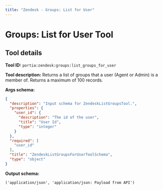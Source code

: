 ```yaml
---
title: "Zendesk - Groups: List for User"
---
```

<!-- WARNING: This file is auto-generated by generate_tool_docs.py. Do not edit manually. -->


# Groups: List for User Tool

<Intro />

## Tool details
**Tool ID:** `portia:zendesk:groups:list_groups_for_user`

**Tool description:** Returns a list of groups that a user (Agent or Admin) is a member of. Returns a maximum of 100 records.

**Args schema:**
```json
{
  "description": "Input schema for ZendeskListGroupsTool.",
  "properties": {
    "user_id": {
      "description": "The id of the user",
      "title": "User Id",
      "type": "integer"
    }
  },
  "required": [
    "user_id"
  ],
  "title": "ZendeskListGroupsForUserToolSchema",
  "type": "object"
}
```

**Output schema:**
```
('application/json', 'application/json: Payload from API')
```
